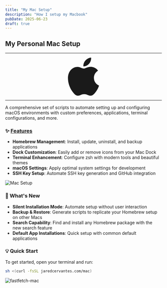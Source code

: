```yaml
---
title: "My Mac Setup"
description: "How I setup my Macbook"
pubDate: 2025-06-23
draft: true
---
```


## My Personal Mac Setup

---

<div style="text-align: center;">
    <svg style="width: 100px; height: auto;" xmlns="http://www.w3.org/2000/svg" xml:space="preserve" viewBox="0 0 814 1000">
        <path fill="currentColor" d="M788.1 340.9c-5.8 4.5-108.2 62.2-108.2 190.5 0 148.4 130.3 200.9 134.2 202.2-.6 3.2-20.7 71.9-68.7 141.9-42.8 61.6-87.5 123.1-155.5 123.1s-85.5-39.5-164-39.5c-76.5 0-103.7 40.8-165.9 40.8s-105.6-57-155.5-127C46.7 790.7 0 663 0 541.8c0-194.4 126.4-297.5 250.8-297.5 66.1 0 121.2 43.4 162.7 43.4 39.5 0 101.1-46 176.3-46 28.5 0 130.9 2.6 198.3 99.2zm-234-181.5c31.1-36.9 53.1-88.1 53.1-139.3 0-7.1-.6-14.3-1.9-20.1-50.6 1.9-110.8 33.7-147.1 75.8-28.5 32.4-55.1 83.6-55.1 135.5 0 7.8 1.3 15.6 1.9 18.1 3.2.6 8.4 1.3 13.6 1.3 45.4 0 102.5-30.4 135.5-71.3z"/>
    </svg>
</div>

---

A comprehensive set of scripts to automate setting up and configuring macOS environments with custom preferences, applications, terminal configurations, and more.

### ✨ [Features](https://github.com/Jaredy899/mac.git)

- **Homebrew Management**: Install, update, uninstall, and backup applications
- **Dock Customization**: Easily add or remove icons from your Mac Dock
- **Terminal Enhancement**: Configure zsh with modern tools and beautiful themes
- **macOS Settings**: Apply optimal system settings for development
- **SSH Key Setup**: Automate SSH key generation and GitHub integration

![Mac Setup](https://qmpdliftraf4pov3.public.blob.vercel-storage.com/mac-setup-gXNVXltXbqBZl0ghl3mX2kW4POuGyR.webp)

### 🎯 What's New

- **Silent Installation Mode**: Automate setup without user interaction
- **Backup & Restore**: Generate scripts to replicate your Homebrew setup on other Macs
- **Search Capability**: Find and install any Homebrew package with the new search feature
- **Default App Installations**: Quick setup with common default applications

### 💡 Quick Start

To get started, open your terminal and run:

```zsh
sh <(curl -fsSL jaredcervantes.com/mac)
```

![fastfetch-mac](https://qmpdliftraf4pov3.public.blob.vercel-storage.com/fastfetch-mac-pbAGCG2s6AYvLC0PW1U03Pdzh2nj8X.webp)

